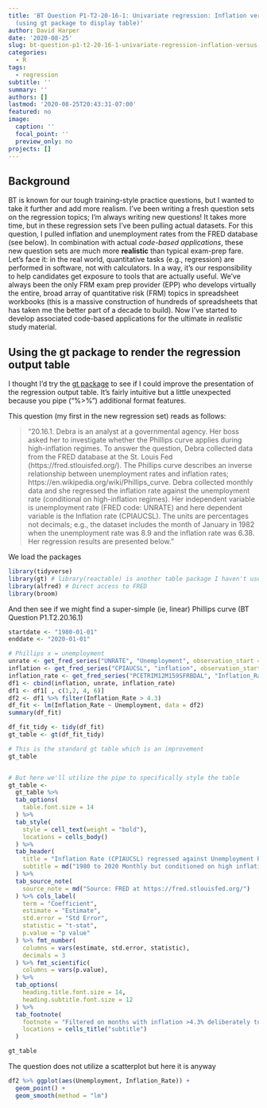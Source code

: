 ```yaml
---
title: 'BT Question P1-T2-20-16-1: Univariate regression: Inflation versus unemployment
  (using gt package to display table)'
author: David Harper
date: '2020-08-25'
slug: bt-question-p1-t2-20-16-1-univariate-regression-inflation-versus-unemployment-using-gt-package-to-display-table
categories:
  - R
tags:
  - regression
subtitle: ''
summary: ''
authors: []
lastmod: '2020-08-25T20:43:31-07:00'
featured: no
image:
  caption: ''
  focal_point: ''
  preview_only: no
projects: []
---
```


## Background

BT is known for our tough training-style practice questions, but I wanted to take it further and add more realism. I've been writing a fresh question sets on the regression topics; I'm always writing new questions! It takes more time, but in these regression sets I've been pulling actual datasets. For this question, I pulled inflation and unemployment rates from the FRED database (see below). In combination with actual *code-based applications*, these new question sets are much more **realistic** than typical exam-prep fare. Let's face it: in the real world, quantitative tasks (e.g., regression) are performed in software, not with calculators. In a way, it's our responsibility to help candidates get exposure to tools that are actually useful. We've always been the only FRM exam prep provider (EPP) who develops virtually the entire, broad array of quantitative risk (FRM) topics in spreadsheet workbooks (this is a massive construction of hundreds of spreadsheets that has taken me the better part of a decade to build). Now I've started to develop associated code-based applications for the ultimate in *realistic* study material. 

## Using the gt package to render the regression output table

I thought I'd try the [gt package](https://github.com/rstudio/gt) to see if I could improve the presentation of the regression output table. It's fairly intuitive but a little unexpected because you pipe ("%>%") additional format features. 

This question (my first in the new regression set) reads as follows:

> "20.16.1. Debra is an analyst at a governmental agency. Her boss asked her to investigate whether the Phillips curve applies during high-inflation regimes. To answer the question, Debra collected data from the FRED database at the St. Louis Fed (https://fred.stlouisfed.org/). The Phillips curve describes an inverse relationship between unemployment rates and inflation rates; https://en.wikipedia.org/wiki/Phillips_curve. Debra collected monthly data and she regressed the inflation rate against the unemployment rate (conditional on high-inflation regimes). Her independent variable is unemployment rate (FRED code: UNRATE) and here dependent variable is the Inflation rate (CPIAUCSL). The units are percentages not decimals; e.g., the dataset includes the month of January in 1982 when the unemployment rate was 8.9 and the inflation rate was 6.38. Her regression results are presented below."


We load the packages
```r
library(tidyverse)
library(gt) # library(reactable) is another table package I haven't used
library(alfred) # Direct access to FRED
library(broom)
```

And then see if we might find a super-simple (ie, linear) Phillips curve
(BT Question P1.T2.20.16.1)
```r
startdate <- "1980-01-01"
enddate <- "2020-01-01"

# Phillips x = unemployment
unrate <- get_fred_series("UNRATE", "Unemployment", observation_start = startdate, observation_end = enddate)
inflation <- get_fred_series("CPIAUCSL", "inflation", observation_start = startdate, observation_end = enddate)
inflation_rate <- get_fred_series("PCETRIM12M159SFRBDAL", "Inflation_Rate", observation_start = startdate, observation_end = enddate)
df1 <- cbind(inflation, unrate, inflation_rate)
df1 <- df1[ , c(1,2, 4, 6)]
df2 <- df1 %>% filter(Inflation_Rate > 4.3)
df_fit <- lm(Inflation_Rate ~ Unemployment, data = df2)
summary(df_fit)

df_fit_tidy <- tidy(df_fit)
gt_table <- gt(df_fit_tidy)

# This is the standard gt table which is an improvement
gt_table


# But here we'll utilize the pipe to specifically style the table
gt_table <- 
  gt_table %>% 
  tab_options(
    table.font.size = 14
  ) %>% 
  tab_style(
    style = cell_text(weight = "bold"),
    locations = cells_body()
  ) %>% 
  tab_header(
    title = "Inflation Rate (CPIAUCSL) regressed against Unemployment Rate (UNRATE)",
    subtitle = md("1980 to 2020 Monthly but conditioned on high inflation regimes")
  ) %>% 
  tab_source_note(
    source_note = md("Source: FRED at https://fred.stlouisfed.org/")
  ) %>% cols_label(
    term = "Coefficient",
    estimate = "Estimate",
    std.error = "Std Error",
    statistic = "t-stat",
    p.value = "p value"
  ) %>% fmt_number(
    columns = vars(estimate, std.error, statistic),
    decimals = 3
  ) %>% fmt_scientific(
    columns = vars(p.value),
  ) %>% 
  tab_options(
    heading.title.font.size = 14,
    heading.subtitle.font.size = 12
  ) %>% 
  tab_footnote(
    footnote = "Filtered on months with inflation >4.3% deliberately to generate regression results",
    locations = cells_title("subtitle")
  )

gt_table
```

The question does not utilize a scatterplot but here it is anyway
```r
df2 %>% ggplot(aes(Unemployment, Inflation_Rate)) + 
  geom_point() +
  geom_smooth(method = "lm")
```

